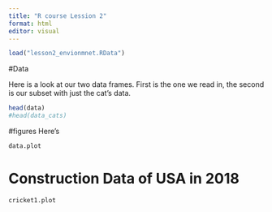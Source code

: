 ```yaml
---
title: "R course Lession 2"
format: html
editor: visual
---
```


```r
load("lesson2_envionmnet.RData")

```
#Data

Here is a look at our two data frames. First is the one we read in, the second is our subset with just the cat's data.

```r
head(data)
#head(data_cats)
```

#figures
Here's 

```r
data.plot
```
# Construction Data of USA in 2018

```r
cricket1.plot
```







